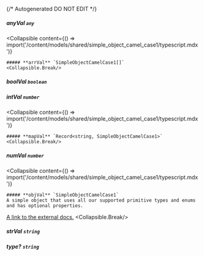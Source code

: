 {/* Autogenerated DO NOT EDIT  */}

##### **anyVal** `any`

<Collapsible
    content={() => import('/content/models/shared/simple_object_camel_case1/typescript.mdx')}
>
    ##### **arrVal** `SimpleObjectCamelCase1[]`
    <Collapsible.Break/>
</Collapsible>

##### **boolVal** `boolean`

##### **intVal** `number`

<Collapsible
    content={() => import('/content/models/shared/simple_object_camel_case1/typescript.mdx')}
>
    ##### **mapVal** `Record<string, SimpleObjectCamelCase1>`
    <Collapsible.Break/>
</Collapsible>

##### **numVal** `number`

<Collapsible
    content={() => import('/content/models/shared/simple_object_camel_case1/typescript.mdx')}
>
    ##### **objVal** `SimpleObjectCamelCase1`
    A simple object that uses all our supported primitive types and enums and has optional properties.

[A link to the external docs.](https://docs.speakeasyapi.dev)
    <Collapsible.Break/>
</Collapsible>

##### **strVal** `string`

##### **type?** `string`

